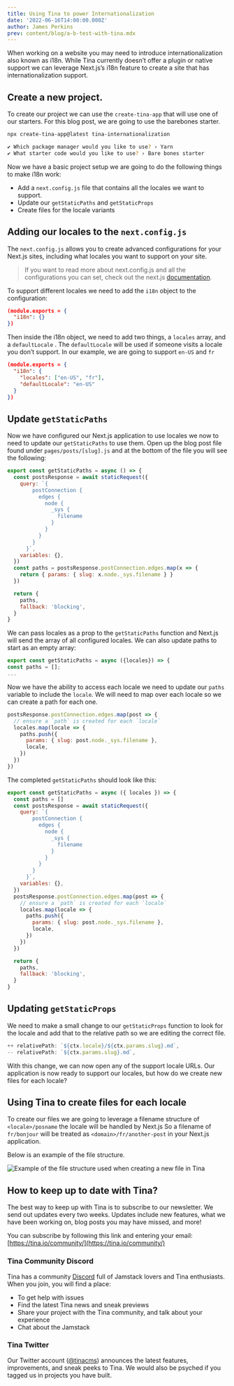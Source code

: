 ```yaml
---
title: Using Tina to power Internationalization
date: '2022-06-16T14:00:00.000Z'
author: James Perkins
prev: content/blog/a-b-test-with-tina.mdx
---
```


When working on a website you may need to introduce internationalization also known as i18n. While Tina currently doesn’t offer a plugin or native support we can leverage Next.js’s i18n feature to create a site that has internationalization support.

## Create a new project.

To create our project we can use the `create-tina-app` that will use one of our starters. For this blog post, we are going to use the barebones starter.

```bash
npx create-tina-app@latest tina-internationalization

✔ Which package manager would you like to use? › Yarn
✔ What starter code would you like to use? › Bare bones starter
```

Now we have a basic project setup we are going to do the following things to make i18n work:

- Add a `next.config.js` file that contains all the locales we want to support.
- Update our `getStaticPaths` and `getStaticProps`
- Create files for the locale variants

## Adding our locales to the `next.config.js`

The `next.config.js` allows you to create advanced configurations for your Next.js sites, including what locales you want to support on your site.

> If you want to read more about next.config.js and all the configurations you can set, check out the next.js [documentation](https://nextjs.org/docs/api-reference/next.config.js/introduction).

To support different locales we need to add the `i18n` object to the configuration:

```json
(module.exports = {
  "i18n": {}
})
```

Then inside the i18n object, we need to add two things, a `locales` array, and a `defaultLocale` . The `defaultLocale` will be used if someone visits a locale you don’t support. In our example, we are going to support `en-US` and `fr`

```json
(module.exports = {
  "i18n": {
    "locales": ["en-US", "fr"],
    "defaultLocale": "en-US"
  }
})
```

## Update `getStaticPaths`

Now we have configured our Next.js application to use locales we now to need to update our `getStaticPaths` to use them. Open up the blog post file found under `pages/posts/[slug].js` and at the bottom of the file you will see the following:

```jsx
export const getStaticPaths = async () => {
  const postsResponse = await staticRequest({
    query: `{
        postConnection {
          edges {
            node {
              _sys {
                filename
              }
            }
          }
        }
      }`,
    variables: {},
  })
  const paths = postsResponse.postConnection.edges.map(x => {
    return { params: { slug: x.node._sys.filename } }
  })

  return {
    paths,
    fallback: 'blocking',
  }
}
```

We can pass locales as a prop to the `getStaticPaths` function and Next.js will send the array of all configured locales. We can also update paths to start as an empty array:

```jsx
export const getStaticPaths = async ({locales}) => {
const paths = [];
...
```

Now we have the ability to access each locale we need to update our `paths` variable to include the `locale`. We will need to map over each locale so we can create a path for each one.

```jsx
postsResponse.postConnection.edges.map(post => {
  // ensure a `path` is created for each `locale`
  locales.map(locale => {
    paths.push({
      params: { slug: post.node._sys.filename },
      locale,
    })
  })
})
```

The completed `getStaticPaths` should look like this:

```jsx
export const getStaticPaths = async ({ locales }) => {
  const paths = []
  const postsResponse = await staticRequest({
    query: `{
        postConnection {
          edges {
            node {
              _sys {
                filename
              }
            }
          }
        }
      }`,
    variables: {},
  })
  postsResponse.postConnection.edges.map(post => {
    // ensure a `path` is created for each `locale`
    locales.map(locale => {
      paths.push({
        params: { slug: post.node._sys.filename },
        locale,
      })
    })
  })

  return {
    paths,
    fallback: 'blocking',
  }
}
```

## Updating `getStaticProps`

We need to make a small change to our `getStaticProps` function to look for the locale and add that to the relative path so we are editing the correct file.

```jsx
++ relativePath: `${ctx.locale}/${ctx.params.slug}.md`,
-- relativePath: `${ctx.params.slug}.md`,
```

With this change, we can now open any of the support locale URLs. Our application is now ready to support our locales, but how do we create new files for each locale?

## Using Tina to create files for each locale

To create our files we are going to leverage a filename structure of `<locale>/posname` the locale will be handled by Next.js So a filename of `fr/bonjour` will be treated as `<domain>/fr/another-post` in your Next.js application.

Below is an example of the file structure.

![Example of the file structure used when creating a new file in Tina](https://res.cloudinary.com/forestry-demo/image/upload/v1655216726/blog-media/tina-i8n/Screen_Shot_2022-06-09_at_10.34.47_AM.png)

## How to keep up to date with Tina?

The best way to keep up with Tina is to subscribe to our newsletter. We send out updates every two weeks. Updates include new features, what we have been working on, blog posts you may have missed, and more!

You can subscribe by following this link and entering your email: [https://tina.io/community/](https://tina.io/community/)

### Tina Community Discord

Tina has a community [Discord](https://discord.com/invite/zumN63Ybpf) full of Jamstack lovers and Tina enthusiasts. When you join, you will find a place:

- To get help with issues
- Find the latest Tina news and sneak previews
- Share your project with the Tina community, and talk about your experience
- Chat about the Jamstack

### Tina Twitter

Our Twitter account ([@tinacms](https://twitter.com/tinacms)) announces the latest features, improvements, and sneak peeks to Tina. We would also be psyched if you tagged us in projects you have built.
